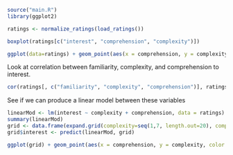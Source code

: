 ```r
source("main.R")
library(ggplot2)
```

```r
ratings <- normalize_ratings(load_ratings())
```

```r
boxplot(ratings[c("interest", "comprehension", "complexity")])
```

```r
ggplot(data=ratings) + geom_point(aes(x = comprehension, y = complexity, color = interest))
```


Look at correlation between familiarity, complexity, and comprehension to interest.
```r
cor(ratings[, c("familiarity", "complexity", "comprehension")], ratings$interest)
```

See if we can produce a linear model between these variables
```r
linearMod <- lm(interest ~ complexity + comprehension, data = ratings)
summary(linearMod)
grid <- data.frame(expand.grid(complexity=seq(1,7, length.out=20), comprehension=seq(1,7, length.out=20)))
grid$interest <- predict(linearMod, grid)

ggplot(grid) + geom_point(aes(x = comprehension, y = complexity, color = interest))
```


